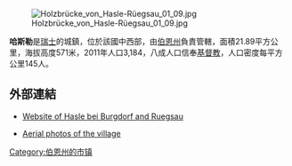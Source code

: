 [[Image:Holzbrücke_von_Hasle-Rüegsau_01_09.jpg|right]]

'''哈斯勒'''是[[瑞士|瑞士]]的城鎮，位於該國中西部，由[[伯恩州|伯恩州]]負責管轄，面積21.89平方公里，海拔高度571米，2011年人口3,184，八成人口信奉[[基督教|基督教]]，人口密度每平方公里145人。

==外部連結==
*{{de icon}}[https://web.archive.org/web/20060822142947/http://www.hasle-ruegsau.ch/ Website of Hasle bei Burgdorf and Ruegsau]
*[http://www.swisscastles.ch/aviation/Bern/hasle.html Aerial photos of the village]{{Wayback|url=http://www.swisscastles.ch/aviation/Bern/hasle.html |date=20120927024414 }}

{{commons category|Hasle bei Burgdorf}}

{{Switzerland-geo-stub}}
[[Category:伯恩州的市镇|Category:伯恩州的市镇]]